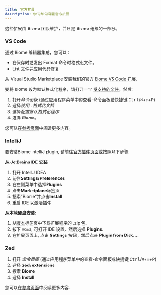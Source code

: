 ```yaml
---
title: 官方扩展
description: 学习如何设置官方扩展
---
```


这些扩展由 Biome 团队维护，并且是 Biome 组织的一部分。

### VS Code

通过 Biome 编辑器集成，您可以：

* 在保存时或发出 Format 命令时格式化文件。
* Lint 文件并应用代码修复

从 Visual Studio Marketplace 安装我们的官方 [Biome VS Code 扩展](https://marketplace.visualstudio.com/items?itemName=biomejs.biome).

要将 Biome 设为默认格式化程序，请打开一个 [受支持的文件](/internals/language-support/)，然后:

1. 打开*命令面板* (通过应用程序菜单中的查看-命令面板或快捷键 <kbd>Ctrl</kbd>/<kbd title="Cmd">⌘</kbd>+<kbd title="Shift">⇧</kbd>+<kbd>P</kbd>)
1. 选择*使用...格式化文档*
1. 选择*配置默认格式化程序*
1. 选择 *Biome*。

您可以在[参考页面](/reference/vscode)中阅读更多内容。

### IntelliJ

要安装Biome IntelliJ plugin, 请前往[官方插件页面](https://plugins.jetbrains.com/plugin/22761-biome)或按照以下步骤:

**从 JetBrains IDE 安装:**

1. 打开 IntelliJ IDEA
2. 前往**Settings/Preferences**
3. 在左侧菜单中选择**Plugins**
4. 点击**Marketplace**标签页
5. 搜索”Biome“并点击**Install**
6. 重启 IDE 以激活插件

**从本地硬盘安装:**

1. 从[版本](https://plugins.jetbrains.com/plugin/22761-biome/versions)标签页中下载扩展程序的 .zip 包.
2. 按下 `⌘Сmd,` 可打开 IDE 设置，然后选择 **Plugins**.
3. 在扩展页面上, 点击 **Settings** 按钮，然后点击 **Plugin from Disk…**.

### Zed

1. 打开 *命令面板* (通过应用程序菜单中的查看-命令面板或快捷键 <kbd>Ctrl</kbd>/<kbd title="Cmd">⌘</kbd>+<kbd title="Shift">⇧</kbd>+<kbd>P</kbd>)
2. 选择 **zed: extensions**
3. 搜索 **Biome**
4. 选择 **Install**

您可以在[参考页面](/reference/zed)中阅读更多内容.
